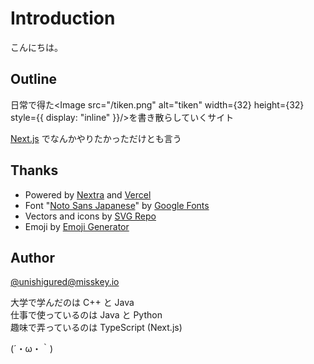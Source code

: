 
# Introduction

こんにちは。

## Outline

日常で得た<Image src="/tiken.png" alt="tiken" width={32} height={32} style={{ display: "inline" }}/>を書き散らしていくサイト

[Next.js](https://nextjs.org/) でなんかやりたかっただけとも言う

## Thanks

- Powered by [Nextra](https://nextra.site/) and [Vercel](https://vercel.com/)
- Font "[Noto Sans Japanese](https://fonts.google.com/noto/specimen/Noto+Sans+JP)" by [Google Fonts](https://fonts.google.com/)
- Vectors and icons by [SVG Repo](https://www.svgrepo.com)
- Emoji by [Emoji Generator](https://emoji-gen.ninja/)

## Author

[@unishigured@misskey.io](https://misskey.io/@unishigured)

大学で学んだのは C++ と Java<br/>
仕事で使っているのは Java と Python<br/>
趣味で弄っているのは TypeScript (Next.js)

(´・ω・｀)

<script
  src="https://notestock.osa-p.net/_js/notestock_widget.js"
  defer
></script>

<link
  href="https://notestock.osa-p.net/_css/widget_mastodon.css"
  rel="stylesheet"
/>

<div className="mastodon_design" style={{ margin: "1rem" }}>
  <div className="ns-container dark" style={{ background: "inherit" }}>
    <ins
      data-title="Notes"
      data-acct="unishigured@misskey.io"
      data-limit="30"
      data-nocss="1"
    ></ins>
  </div>
</div>
